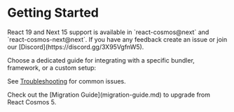 
# Getting Started

<Callout type="info">
  React 19 and Next 15 support is available in `react-cosmos@next` and
  `react-cosmos-next@next`. If you have any feedback create an issue or join our
  [Discord](https://discord.gg/3X95VgfnW5).
</Callout>

Choose a dedicated guide for integrating with a specific bundler, framework, or a custom setup:

<Cards>
  <Card title="Vite" href="/docs/getting-started/vite" />
  <Card title="Webpack" href="/docs/getting-started/webpack" />
  <Card title="React Native" href="/docs/getting-started/react-native" />
  <Card title="Next.js" href="/docs/getting-started/next" />
  <Card
    title="Create React App"
    href="/docs/getting-started/create-react-app"
  />
  <Card title="Custom Bundler" href="/docs/getting-started/custom-bundler" />
</Cards>

See [Troubleshooting](getting-started/troubleshooting.mdx) for common issues.

<Callout>
  Check out the [Migration Guide](migration-guide.md) to upgrade from React
  Cosmos 5.
</Callout>

